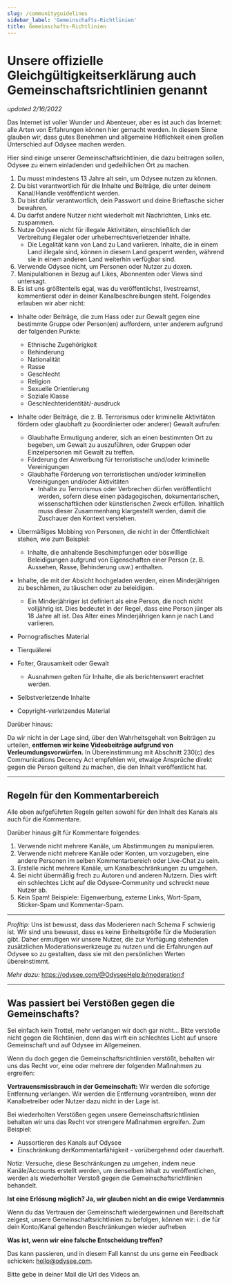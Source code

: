 ```yaml
---
slug: /communityguidelines
sidebar_label: 'Gemeinschafts-Richtlinien'
title: Gemeinschafts-Richtlinien
---
```


# Unsere offizielle Gleichgültigkeitserklärung auch Gemeinschaftsrichtlinien genannt
*updated 2/16/2022*

Das Internet ist voller Wunder und Abenteuer, aber es ist auch das Internet: alle Arten von Erfahrungen können hier gemacht werden. In diesem Sinne glauben wir, dass gutes Benehmen und allgemeine Höflichkeit einen großen Unterschied auf Odysee machen werden. 

Hier sind einige unserer Gemeinschaftsrichtlinien, die dazu beitragen sollen, Odysee zu einem einladenden und gedeihlichen Ort zu machen.

1. Du musst mindestens 13 Jahre alt sein, um Odysee nutzen zu können.
2. Du bist verantwortlich für die Inhalte und Beiträge, die unter deinem Kanal/Handle veröffentlicht werden.
3. Du bist dafür verantwortlich, dein Passwort und deine Brieftasche sicher bewahren. 
4. Du darfst andere Nutzer nicht wiederholt mit Nachrichten, Links etc. zuspammen.
5. Nutze Odysee nicht für illegale Aktivitäten, einschließlich der Verbreitung illegaler oder urheberrechtsverletzender Inhalte.
	* Die Legalität kann von Land zu Land variieren. Inhalte, die in einem Land illegale sind, können in diesem Land gesperrt werden, während sie in einem anderen Land weiterhin verfügbar sind. 
7. Verwende Odysee nicht, um Personen oder Nutzer zu doxen.
8. Manipulaltionen in Bezug auf Likes, Abonnenten oder Views sind untersagt.
9. Es ist uns größtenteils egal, was du veröffentlichst, livestreamst, kommentierst oder in deiner Kanalbeschreibungen steht. Folgendes erlauben wir aber nicht:
*   Inhalte oder Beiträge, die zum Hass oder zur Gewalt gegen eine bestimmte Gruppe oder Person(en) auffordern, unter anderem aufgrund der folgenden Punkte:
    * Ethnische Zugehörigkeit
    * Behinderung
    * Nationalität
    * Rasse
    * Geschlecht
    * Religion
    * Sexuelle Orientierung
    * Soziale Klasse
    * Geschlechteridentität/-ausdruck
*   Inhalte oder Beiträge, die z. B. Terrorismus oder kriminelle Aktivitäten fördern oder glaubhaft zu (koordinierter oder anderer) Gewalt aufrufen:
    * Glaubhafte Ermutigung anderer, sich an einen bestimmten Ort zu begeben, um Gewalt zu auszuführen, oder Gruppen oder Einzelpersonen mit Gewalt zu treffen.
    * Förderung der Anwerbung für terroristische und/oder kriminelle Vereinigungen
    * Glaubhafte Förderung von terroristischen und/oder kriminellen Vereinigungen und/oder Aktivitäten
		- Inhalte zu Terrorismus oder Verbrechen dürfen veröffentlicht werden, sofern diese einen pädagogischen, dokumentarischen, wissenschaftlichen oder künstlerischen Zweck erfüllen. Inhaltlich muss dieser Zusammenhang klargestellt werden, damit die Zuschauer den Kontext verstehen.

*   Übermäßiges Mobbing von Personen, die nicht in der Öffentlichkeit stehen, wie zum Beispiel:
    *   Inhalte, die anhaltende Beschimpfungen oder böswillige Beleidigungen aufgrund von Eigenschaften einer Person (z. B. Aussehen, Rasse, Behinderung usw.) enthalten. 
    
*   Inhalte, die mit der Absicht hochgeladen werden, einen Minderjährigen zu beschämen, zu täuschen oder zu beleidigen.
    * Ein Minderjähriger ist definiert als eine Person, die noch nicht volljährig ist. Dies bedeutet in der Regel, dass eine Person jünger als 18 Jahre alt ist. Das Alter eines Minderjährigen kann je nach Land variieren.

*   Pornografisches Material
*   Tierquälerei
*   Folter, Grausamkeit oder Gewalt
	* Ausnahmen gelten für Inhalte, die als berichtenswert erachtet werden.
*   Selbstverletzende Inhalte
*   Copyright-verletzendes Material

Darüber hinaus: 

Da wir nicht in der Lage sind, über den Wahrheitsgehalt von Beiträgen zu urteilen, **entfernen wir keine Videobeiträge aufgrund von Verleumdungsvorwürfen.** In Übereinstimmung mit Abschnitt 230(c) des Communications Decency Act empfehlen wir, etwaige Ansprüche direkt gegen die Person geltend zu machen, die den Inhalt veröffentlicht hat.


---

## Regeln für den Kommentarbereich

Alle oben aufgeführten Regeln gelten sowohl für den Inhalt des Kanals als auch für die Kommentare. 

Darüber hinaus gilt für Kommentare folgendes:

1. Verwende nicht mehrere Kanäle, um Abstimmungen zu manipulieren.
2. Verwende nicht mehrere Kanäle oder Konten, um vorzugeben, eine andere Personen im selben Kommentarbereich oder Live-Chat zu sein.
3. Erstelle nicht mehrere Kanäle, um Kanalbeschränkungen zu umgehen.
4. Sei nicht übermäßig frech zu Autoren und anderen Nutzern. Dies wirft ein schlechtes Licht auf die Odysee-Community und schreckt neue Nutzer ab.
5. Kein Spam! Beispiele: Eigenwerbung, externe Links, Wort-Spam, Sticker-Spam und Kommentar-Spam.
---

_Profitip:_ Uns ist bewusst, dass das Moderieren nach Schema F schwierig ist. Wir sind uns bewusst, dass es keine Einheitsgröße für die Moderation gibt. Daher ermutigen wir unsere Nutzer, die zur Verfügung stehenden zusätzlichen Moderationswerkzeuge zu nutzen und die Erfahrungen auf Odysee so zu gestalten, dass sie mit den persönlichen Werten übereinstimmt.  

_Mehr dazu:_ 
https://odysee.com/@OdyseeHelp:b/moderation:f

---

## Was passiert bei Verstößen gegen die Gemeinschafts?


Sei einfach kein Trottel, mehr verlangen wir doch gar nicht...
Bitte verstoße nicht gegen die Richtlinien, denn das wirft ein schlechtes Licht auf unsere Gemeinschaft und auf Odysee im Allgemeinen.

Wenn du doch gegen die Gemeinschaftsrichtlinien verstößt, behalten wir uns das Recht vor, eine oder mehrere der folgenden Maßnahmen zu ergreifen:

**Vertrauensmissbrauch in der Gemeinschaft:**
Wir werden die sofortige Entfernung verlangen. Wir werden die Entfernung vorantreiben, wenn der Kanalbetreiber oder Nutzer dazu nicht in der Lage ist.

Bei wiederholten Verstößen gegen unsere Gemeinschaftsrichtlinien behalten wir uns das Recht vor strengere Maßnahmen ergreifen. Zum Beispiel:

* Aussortieren des Kanals auf Odysee 
* Einschränkung derKommentarfähigkeit - vorübergehend oder dauerhaft.

Notiz: Versuche, diese Beschränkungen zu umgehen, indem neue Kanäle/Accounts erstellt werden, um denselben Inhalt zu veröffentlichen, werden als wiederholter Verstoß gegen die Gemeinschaftsrichtlinien behandelt.


**Ist eine Erlösung möglich? Ja, wir glauben nicht an die ewige Verdammnis**

Wenn du das Vertrauen der Gemeinschaft wiedergewinnen und Bereitschaft zeigest, unsere Gemeinschaftsrichtlinien zu befolgen, können wir:
i. die für dein Konto/Kanal geltenden Beschränkungen wieder aufheben




**Was ist, wenn wir eine falsche Entscheidung treffen?**

Das kann passieren, und in diesem Fall kannst du uns gerne ein Feedback schicken: hello@odysee.com.

Bitte gebe in deiner Mail die Url des Videos an.
